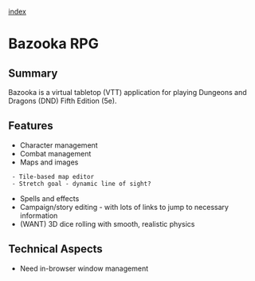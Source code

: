 [[index]]

= Bazooka RPG =

== Summary ==

Bazooka is a virtual tabletop (VTT) application for playing Dungeons and Dragons (DND) Fifth Edition (5e).

== Features ==

* Character management
* Combat management
* Maps and images
  - Tile-based map editor
  - Stretch goal - dynamic line of sight?
* Spells and effects
* Campaign/story editing - with lots of links to jump to necessary information
* (WANT) 3D dice rolling with smooth, realistic physics

== Technical Aspects ==

* Need in-browser window management

